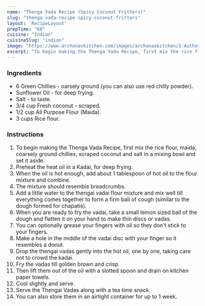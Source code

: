 ---
name: "Thenga Vada Recipe (Spicy Coconut Fritters)"
slug: "thenga-vada-recipe-spicy-coconut-fritters"
layout: 'RecipeLayout'
prepTime: "60"
cuisine: "Indian"
cuisineSlug: "indian"
image: "https://www.archanaskitchen.com/images/archanaskitchen/1-Author/Madhuli_Ajay/Tenga_Vade_Rice_flour_Coconut_fritters.jpg"
excerpt: "To begin making the Thenga Vada Recipe, first mix the rice flour, maida, coarsely ground chillies, scraped coconut and salt in a mixing bowl and set it aside"
---

### Ingredients

- 6 Green Chillies - oarsely ground (you can also use red chilly powder).
- Sunflower Oil - for deep frying.
- Salt - to taste.
- 3/4 cup Fresh coconut - scraped.
- 1/2 cup All Purpose Flour (Maida).
- 3 cups Rice flour.

### Instructions

1. To begin making the Thenga Vada Recipe, first mix the rice flour, maida, coarsely ground chillies, scraped coconut and salt in a mixing bowl and set it aside.
1. Preheat the heat oil in a Kadai, for deep frying.
1. When the oil is hot enough, add about 1 tablespoon of hot oil to the flour mixture and combine.
1. The mixture should resemble breadcrumbs.
1. Add a little water to the thengai vadai flour mixture and mix well till everything comes together to form a firm ball of cough (similar to the dough formed for chapatis).
1. When you are ready to fry the vadai, take a small lemon sized ball of the dough and flatten it on your hand to make thin discs or vadas.
1. You can optionally grease your fingers with oil so they don't stick to your fingers.
1. Make a hole in the middle of the vadai disc with your finger so it resembles a donut.
1. Drop the thengai vadas gently into the hot oil, one by one, taking care not to crowd the kadai.
1. Fry the vadas till golden brown and crisp.
1. Then lift them out of the oil with a slotted spoon and drain on kitchen paper towels.
1. Cool slightly and serve.
1. Serve the Thengai Vadas along with a tea time snack.
1. You can also store them in an airtight container for up to 1 week.
